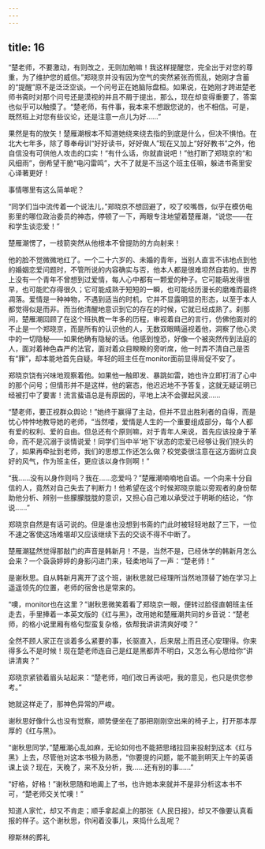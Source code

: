 ```yaml
---
---
---
```

title: 16
---



“楚老师，不要激动，有则改之，无则加勉嘛！我这样提醒您，完全出于对您的尊重，为了维护您的威信。”郑晓京并没有因为空气的突然紧张而慌乱，她刚才含蓄的“提醒”原不是泛泛空谈。一个问号正在她脑际盘桓。如果说，在她刚才跨进楚老师书斋时对那个问号还是漠视的并且不屑于提出，那么，现在却变得重要了，答案也似乎可以触摸了。“楚老师，有件事，我本来不想跟您说的，也不相信。可是，既然班上对您有些议论，还是注意一点儿为好……”

果然是有的放矢！楚雁潮根本不知道她绕来绕去指的到底是什么，但决不惧怕。在北大七年多，除了尊奉母训“好好读书，好好做人”现在又加上“好好教书”之外，他自信没有可供他人攻击的口实！“有什么话，你就直说吧！”他打断了郑晓京的“和风细雨”，倒希望干脆“电闪雷鸣”，大不了就是不当这个班主任嘛，躲进书斋里安心译著更好！

事情哪里有这么简单呢？

“同学们当中流传着一个说法儿，”郑晓京不想回避了，咬了咬嘴唇，似乎在模仿电影里的哪位政治委员的神态，停顿了一下，两眼专注地望着楚雁潮，“说您——在和学生谈恋爱！”

楚雁潮愣了，一枝箭突然从他根本不曾提防的方向射来！

他的脸不觉微微地红了。一个二十六岁的、未婚的青年，当别人直言不讳地点到他的婚姻恋爱问题时，不管所说的内容确实与否，他本人都是很难坦然自若的。世界上没有一个青年不曾想到过爱情，每人心中都有一颗爱的种子。它可能萌发得很早，也可能贮存得很久；它可能成熟于短短的一瞬，也可能经历漫长的磨难而最终凋落。爱情是一种神物，不遇到适当的时机，它并不显露明显的形态，以至于本人都觉得似是而非。而当他清醒地意识到它的存在的时候，它就已经成熟了。刹那间，楚雁潮回顾了在这个班执教一年多的历程，审视着自己的言行，仿佛他面对的不止是一个郑晓京，而是所有的认识他的人，无数双眼睛逼视着他，洞察了他心灵中的一切隐秘——如果他确有隐秘的话。他感到惶恐，好像一个被突然传到法庭的人，面对着神色森严的法官，面对着众目睽睽的旁听席，他一时弄不清自己是否有“罪”，却本能地首先自疑。年轻的班主任在monitor面前显得局促不安了。

郑晓京饶有兴味地观察着他。如果他一触即发、暴跳如雷，她也许立即打消了心中的那个问号；但情形并不是这样，他的窘态，他迟迟地不予答复，这就无疑证明已经被打中了要害！流言蜚语总是有原因的，平地上决不会骤起风波……

“楚老师，要正视群众舆论！”她终于赢得了主动，但并不显出胜利者的自得，而是忧心忡忡地教导她的老师，“当然喽，爱情是人生的一个重要组成部分，每个人都有爱的权利、爱的自由。但总还有个原则嘛，对于青年人来说，首先应该投身于革命，而不是沉溺于谈情说爱！同学们当中半‘地下’状态的恋爱已经够让我们挠头的了，如果再牵扯到老师，我们的思想工作还怎么做？校党委很注意在这方面树立良好的风气，作为班主任，更应该以身作则啊！”

“我……没有以身作则吗？我在……恋爱吗？”楚雁潮喃喃地自语。一个向来十分自信的人，竟然对自己失去了判断力！他希望在这个时候郑晓京能以旁观者的身份帮助他分析、辨别一些朦朦胧胧的意识，又担心自己难以承受过于明晰的结论，“你说……”

郑晓京自然是有话可说的。但是谁也没想到书斋的门此时被轻轻地敲了三下，一位不速之客使这场难堪却又应该继续下去的交谈不得不中断了。

楚雁潮猛然觉得那敲门的声音是韩新月！不是，当然不是，已经休学的韩新月怎么会来？一个袅袅婷婷的身影闪进门来，轻柔地叫了一声：“楚老师！”

是谢秋思。自从韩新月离开了这个班，谢秋思就已经理所当然地顶替了她在学习上遥遥领先的位置，老师的宿舍也是常来的。

“噢，monitor也在这里？”谢秋思微笑着看了郑晓京一眼，便转过脸径直朝班主任走去，手里捧着一本英文版的《红与黑》，改用她和楚雁潮共同的乡音说：“楚老师，的格小说里厢有格句型蛮复杂格，依帮我讲讲清爽好喽？”

全然不顾人家正在谈着多么紧要的事，长驱直入，后来居上而且还心安理得。你来得多么不是时候！现在楚老师连自己是红是黑都弄不明白，又怎么有心思给你“讲讲清爽？”

郑晓京紧锁着眉头站起来：“楚老师，咱们改日再谈吧，我的意见，也只是供您参考。”

她就这样走了，那神色异常的严峻。

谢秋思好像什么也没有觉察，顺势便坐在了那把刚刚空出来的椅子上，打开那本厚厚的《红与黑》。

“谢秋思同学，”楚雁潮心乱如麻，无论如何也不能把思绪拉回来投射到这本《红与黑》上去，尽管他对这本书极为熟悉，“你要提的问题，能不能到明天上午的英语课上谈？现在，天晚了，来不及分析，我……还有别的事……”

“好格，好格！”谢秋思随和地阖上了书，也许她本来就并不是非分析这本书不可，“楚老师交关忙噢！”

知道人家忙，却又不肯走；顺手拿起桌上的那张《人民日报》，却又不像要认真看报的样子。这个谢秋思，你闲着没事儿，来捣什么乱呢？

穆斯林的葬礼